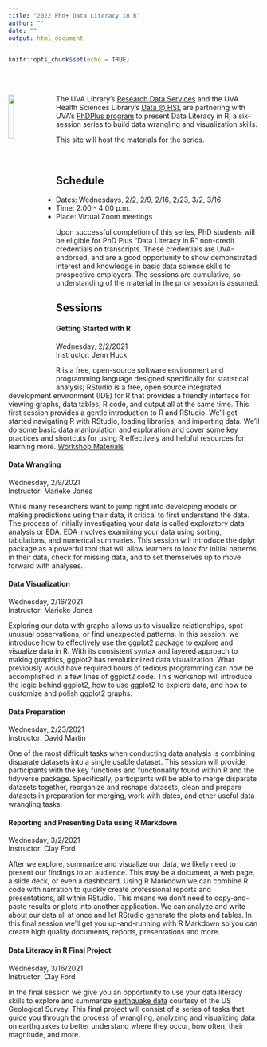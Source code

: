 ```yaml
---
title: "2022 Phd+ Data Literacy in R"
author: ""
date: ""
output: html_document
---
```


```r
knitr::opts_chunk$set(echo = TRUE)
```

<br>
<br>

<img src="../images/Rlogo.png" style="float:left; width:15%; margin-right: 20px">
The UVA Library's [Research Data Services](https://data.library.virginia.edu) and the UVA Health Sciences Library's <a href="https://guides.hsl.virginia.edu/c.php?g=866544&p=6216976"> Data @ HSL</a> are partnering with UVA's [PhDPlus program](http://phdplus.virginia.edu/) to present Data Literacy in R, a six-session series to build data wrangling and visualization skills.

This site will host the materials for the series.

<br>

## Schedule
* Dates: Wednesdays, 2/2, 2/9, 2/16, 2/23, 3/2, 3/16
* Time: 2:00 - 4:00 p.m.
* Place: Virtual Zoom meetings

Upon successful completion of this series, PhD students will be eligible for PhD Plus “Data Literacy in R” non-credit credentials on transcripts. These credentials are UVA-endorsed, and are a good opportunity to show demonstrated interest and knowledge in basic data science skills to prospective employers. The sessions are cumulative, so understanding of the material in the prior session is assumed. 




## Sessions

#### **Getting Started with R **
Wednesday, 2/2/2021  
Instructor: Jenn Huck

R is a free, open-source software environment and programming language designed specifically for statistical analysis; RStudio is a free, open source integrated development environment (IDE) for R that provides a friendly interface for viewing graphs, data tables, R code, and output all at the same time. This first session provides a gentle introduction to R and RStudio. We’ll get started navigating R with RStudio, loading libraries, and importing data. We’ll do some basic data manipulation and exploration and cover some key practices and shortcuts for using R effectively and helpful resources for learning more.
[Workshop Materials](https://github.com/uvastatlab/phdplus2022/raw/main/docs/getting-started-R.zip)


#### **Data Wrangling**
Wednesday, 2/9/2021   
Instructor: Marieke Jones

While many researchers want to jump right into developing models or making predictions using their data, it critical to first understand the data. The process of initially investigating your data is called exploratory data analysis or EDA. EDA involves examining your data using sorting, tabulations, and numerical summaries. This session will introduce the dplyr package as a powerful tool that will allow learners to look for initial patterns in their data, check for missing data, and to set themselves up to move forward with analyses.


#### **Data Visualization**
Wednesday, 2/16/2021   
Instructor: Marieke Jones  

Exploring our data with graphs allows us to visualize relationships, spot unusual observations, or find unexpected patterns. In this session, we introduce how to effectively use the ggplot2 package to explore and visualize data in R. With its consistent syntax and layered approach to making graphics, ggplot2 has revolutionized data visualization. What previously would have required hours of tedious programming can now be accomplished in a few lines of ggplot2 code. This workshop will introduce the logic behind ggplot2, how to use ggplot2 to explore data, and how to customize and polish ggplot2 graphs. 


#### **Data Preparation**
Wednesday, 2/23/2021   
Instructor: David Martin

One of the most difficult tasks when conducting data analysis is combining disparate datasets into a single usable dataset. This session will provide participants with the key functions and functionality found within R and the tidyverse package. Specifically, participants will be able to merge disparate datasets together, reorganize and reshape datasets, clean and prepare datasets in preparation for merging, work with dates, and other useful data wrangling tasks.


#### **Reporting and Presenting Data using R Markdown**
Wednesday, 3/2/2021   
Instructor: Clay Ford    

After we explore, summarize and visualize our data, we likely need to present our findings to an audience. This may be a document, a web page, a slide deck, or even a dashboard. Using R Markdown we can combine R code with narration to quickly create professional reports and presentations, all within RStudio. This means we don't need to copy-and-paste results or plots into another application. We can analyze and write about our data all at once and let RStudio generate the plots and tables. In this final session we'll get you up-and-running with R Markdown so you can create high quality documents, reports, presentations and more. 


#### **Data Literacy in R Final Project**
Wednesday, 3/16/2021   
Instructor: Clay Ford    

In the final session we give you an opportunity to use your data literacy skills to explore and summarize [earthquake data](https://earthquake.usgs.gov/earthquakes/feed/v1.0/csv.php) courtesy of the US Geological Survey. This final project will consist of a series of tasks that guide you through the process of wrangling, analyzing and visualizing data on earthquakes to better understand where they occur, how often, their magnitude, and more. 


<br>
<br>
  
    
    
      

